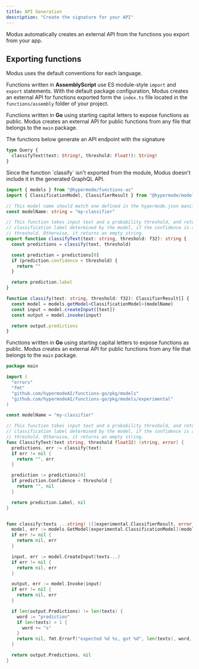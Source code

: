 ```yaml
---
title: API Generation
description: "Create the signature for your API"
---
```


Modus automatically creates an external API from the functions you export from your app.

## Exporting functions

Modus uses the default conventions for each language.

Functions written in **AssemblyScript** use ES module-style `import` and `export` statements. With the default package
configuration, Modus creates an external API for functions exported form the `index.ts` file located in the
`functions/assembly` folder of your project.

Functions written in **Go** using starting capital letters to expose functions as public. Modus creates an external API
for public functions from any file that belongs to the `main` package.

The functions below generate an API endpoint with the signature

```graphql
type Query {
  classifyText(text: String!, threshold: Float!): String!
}
```

<Info>
  Since the function `classify` isn't exported from the module, Modus doesn't include it in the generated GraphQL API.
</Info>

<CodeGroup>

```ts AssemblyScript
import { models } from "@hypermode/functions-as"
import { ClassificationModel, ClassifierResult } from "@hypermode/models-as/models/experimental/classification"

// This model name should match one defined in the hypermode.json manifest file.
const modelName: string = "my-classifier"

// This function takes input text and a probability threshold, and returns the
// classification label determined by the model, if the confidence is above the
// threshold. Otherwise, it returns an empty string.
export function classifyText(text: string, threshold: f32): string {
  const predictions = classify(text, threshold)

  const prediction = predictions[0]
  if (prediction.confidence < threshold) {
    return ""
  }

  return prediction.label
}

function classify(text: string, threshold: f32): ClassifierResult[] {
  const model = models.getModel<ClassificationModel>(modelName)
  const input = model.createInput([text])
  const output = model.invoke(input)

  return output.predictions
}
```

Functions written in **Go** using starting capital letters to expose functions as public. Modus creates an external API
for public functions from any file that belongs to the `main` package.

```go
package main

import (
  "errors"
  "fmt"
  "github.com/hypermodeAI/functions-go/pkg/models"
  "github.com/hypermodeAI/functions-go/pkg/models/experimental"
)

const modelName = "my-classifier"

// This function takes input text and a probability threshold, and returns the
// classification label determined by the model, if the confidence is above the
// threshold. Otherwise, it returns an empty string.
func ClassifyText(text string, threshold float32) (string, error) {
  predictions, err := classify(text)
  if err != nil {
    return "", err
  }

  prediction := predictions[0]
  if prediction.Confidence < threshold {
    return "", nil
  }

  return prediction.Label, nil
}


func classify(texts ...string) ([]experimental.ClassifierResult, error) {
  model, err := models.GetModel[experimental.ClassificationModel](modelName)
  if err != nil {
    return nil, err
  }

  input, err := model.CreateInput(texts...)
  if err != nil {
    return nil, err
  }

  output, err := model.Invoke(input)
  if err != nil {
    return nil, err
  }

  if len(output.Predictions) != len(texts) {
    word := "prediction"
    if len(texts) > 1 {
      word += "s"
    }
    return nil, fmt.Errorf("expected %d %s, got %d", len(texts), word, len(output.Predictions))
  }

  return output.Predictions, nil
}
```

</CodeGroup>
